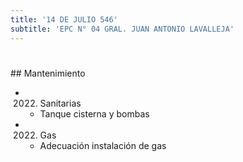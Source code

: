 ```yaml
---
title: '14 DE JULIO 546'
subtitle: 'EPC N° 04 GRAL. JUAN ANTONIO LAVALLEJA'
---
```


#


 ## Mantenimiento

*  (2022) Sanitarias 
    + Tanque cisterna y bombas

*  (2022) Gas 
    + Adecuación instalación de gas



